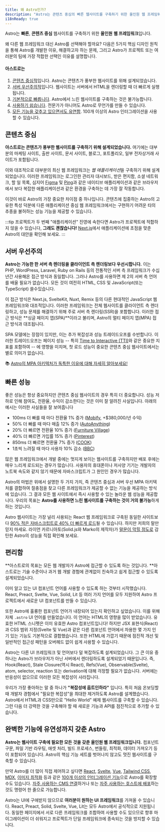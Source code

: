 ```yaml
---
title: 왜 Astro인가?
description: "Astro는 콘텐츠 중심의 빠른 웹사이트를 구축하기 위한 올인원 웹 프레임워크입니다. 자세히 알아보기."
i18nReady: true
---
```

Astro는 **빠른**, **콘텐츠 중심** 웹사이트를 구축하기 위한 **올인원** **웹 프레임워크**입니다.

왜 다른 웹 프레임워크 대신 Astro를 선택해야 할까요? 다음은 5가지 핵심 디자인 원칙을 통해 Astro를 개발한 이유, 해결하고자 하는 문제, 그리고 Astro가 프로젝트 또는 여러분의 팀에 가장 적합한 선택인 이유를 설명합니다.

#### 아스트로는

1. [콘텐츠 중심적](#콘텐츠-중심)입니다. Astro는 콘텐츠가 풍부한 웹사이트를 위해 설계되었습니다.
2. [서버 우선주의적](#서버-우선주의)입니다. 웹사이트는 서버에서 HTML을 렌더링할 때 더 빠르게 실행됩니다.
3. [기본적으로 빠릅니다](#빠른-성능). Astro에서 느린 웹사이트를 구축하는 것은 불가능합니다.
4. [사용하기 쉽습니다](#편리함). 전문가가 아니어도 Astro로 무언가를 만들 수 있습니다.
5. [모든 기능을 갖추고 있으면서도 유연함](#완벽한-기능에-유연성까지-갖춘-astro). 100개 이상의 Astro 인터그레이션을 사용할 수 있습니다.

## 콘텐츠 중심

**아스트로는 콘텐츠가 풍부한 웹사이트를 구축하기 위해 설계되었습니다.** 여기에는 대부분의 마케팅 사이트, 출판 사이트, 문서 사이트, 블로그, 포트폴리오, 일부 전자상거래 사이트가 포함됩니다.

이와 대조적으로 대부분의 최신 웹 프레임워크는 *웹 애플리케이션*을 구축하기 위해 설계되었습니다. 이러한 프레임워크는 로그인한 관리자 대시보드, 받은 편지함, 소셜 네트워크, 할 일 목록, 심지어 [Figma](https://figma.com/) 및 [Ping](https://ping.gg/)과 같은 네이티브 애플리케이션과 같은 브라우저에서 보다 복잡한 애플리케이션과 같은 환경을 구축하는 데 가장 잘 작동합니다.

이것이 바로 Astro의 가장 중요한 차이점 중 하나입니다. 콘텐츠에 집중하는 Astro의 고유한 특성 덕분에 다른 애플리케이션 중심 웹 프레임워크에서는 구현하기 어려운 타의 추종을 불허하는 성능 기능을 제공할 수 있습니다.

:::tip
프로젝트가 두 번째 "애플리케이션" 진영에 속한다면 Astro가 프로젝트에 적합하지 않을 수 있습니다, **그래도 괜찮습니다!** [Next.js](https://nextjs.org/)에서 애플리케이션에 초점을 맞춘 Astro의 대안을 확인해 보세요.
:::


## 서버 우선주의

**Astro는 가능한 한 서버 측 렌더링을 클라이언트 측 렌더링보다 우선시합니다.** 이는 PHP, WordPress, Laravel, Ruby on Rails 등의 전통적인 서버 측 프레임워크가 수십 년간 사용해온 접근 방식과 동일합니다. 그러나 Astro를 사용하면 제 2의 서버 측 언어를 배울 필요가 없습니다. 모든 것이 여전히 HTML, CSS 및 JavaScript(또는 TypeScript) 쓸수있습니다.

이 접근 방식은 Next.js, SvelteKit, Nuxt, Remix 등의 다른 현대적인 JavaScript 웹 프레임워크와 대조적입니다. 이러한 프레임워크는 전체 웹사이트를 클라이언트 측 렌더링하고, 성능 문제를 해결하기 위해 주로 서버 측 렌더링(SSR)을 포함합니다. 이러한 접근 방식은 **싱글 페이지 앱(SPA)**이라고 불리며, Astro의 멀티 페이지 앱(MPA) 접근 방식과 대조됩니다.

SPA 모델에는 장점이 있지만, 이는 추가 복잡성과 성능 트레이드오프를 수반합니다. 이러한 트레이드오프는 페이지 성능 -- 특히 [Time to Interactive (TTI)](https://web.dev/interactive/)와 같은 중요한 지표를 포함하여 -- 에 영향을 미치며, 첫 로드 성능이 중요한 콘텐츠 중심 웹사이트에서는 별로 의미가 없습니다.

📚 [Astro의 MPA 아키텍처가 독특한 이유에 대해 자세히 알아보세요!](/ko/concepts/mpa-vs-spa/)


## 빠른 성능

좋은 성능은 항상 중요하지만 콘텐츠 중심 웹사이트의 경우 특히 더 중요합니다.
성능 저하로 인해 참여도, 전환율, 수익이 감소한다는 것은 이미 잘 알려진 사실입니다. 아래의 예시는 이러한 사실들을 잘 보여줍니다

- 100ms 더 빠를 때 마다 전환율 1% 증가 ([Mobify](https://web.dev/why-speed-matters/), +$380,000/년 수익)
- 50% 더 빠를 때 마다 매출 12% 증가 ([AutoAnything](https://www.digitalcommerce360.com/2010/08/19/web-accelerator-revs-conversion-and-sales-autoanything/))
- 20% 더 빠르면 전환율 10% 증가 ([Furniture Village](https://www.thinkwithgoogle.com/intl/en-gb/marketing-strategies/app-and-mobile/furniture-village-and-greenlight-slash-page-load-times-boosting-user-experience/))
- 40% 더 빠르면 가입률 15% 증가 ([Pinterest](https://medium.com/pinterest-engineering/driving-user-growth-with-performance-improvements-cfc50dafadd7))
- 850ms 더 빠르면 전환율 7% 증가 ([COOK](https://web.dev/why-speed-matters/))
- 1초씩 느려질 때 마다 사용자 10% 감소 ([BBC](https://www.creativebloq.com/features/how-the-bbc-builds-websites-that-scale))

많은 웹 프레임워크에서 개발 중에는 멋지게 보이는 웹사이트를 구축하지만 배포 후에는 매우 느리게 로드되는 경우가 많습니다. 사용자의 휴대폰이나 저사양 기기는 개발자의 노트북 속도와 같지 않기 때문에 자바스크립트가 그 원인인 경우가 많습니다.

Astro의 마법은 위에서 설명한 두 가지 가치, 즉 콘텐츠 중심과 서버 우선 MPA 아키텍처를 결합하여 절충점을 찾고 다른 프레임워크가 제공할 수 없는 기능을 제공하는 방식에 있습니다. 그 결과 모든 웹 사이트에서 즉시 사용할 수 있는 놀라운 웹 성능을 제공합니다. 우리의 목표는 **Astro를 사용하면 느린 웹사이트를 구축하는 것이 거의 불가능**하게 하는 것입니다.

Astro 웹사이트는 가장 널리 사용되는 React 웹 프레임워크로 구축된 동일한 사이트보다 [90% 적은 자바스크립트로 40% 더 빠르게 로드](https://twitter.com/t3dotgg/status/1437195415439360003)될 수 있습니다. 하지만 저희의 말만 믿지 마세요. 라이언 카르니아토(Solid.js와 Marko의 제작자)가 [말문이 막힐 정도로](https://youtu.be/2ZEMb_H-LYE?t=8163) 감탄한 Astro의 성능을 직접 확인해 보세요.


## 편리함

**아스트로의 목표는 모든 웹 개발자가 Astro에 접근할 수 있도록 하는 것입니다. **아스트로는 기술 수준이나 과거 웹 개발 경험에 관계없이 친숙하고 쉽게 접근할 수 있도록 설계되었습니다.

이미 알고 있는 UI 컴포넌트 언어를 사용할 수 있도록 하는 것부터 시작했습니다. React, Preact, Svelte, Vue, Solid, Lit 등 여러 가지 언어를 모두 지원하여 Astro 프로젝트에서 새로운 UI 컴포넌트를 만들 수 있습니다.

또한 Astro에 훌륭한 컴포넌트 언어가 내장되어 있는지 확인하고 싶었습니다. 이를 위해 자체 `.astro` UI 언어를 만들었습니다. 이 언어는 HTML의 영향을 많이 받았습니다. 유효한 HTML 스니펫은 이미 유효한 Astro 컴포넌트입니다! 하지만 JSX 표현식(React)과 CSS 범위 지정(Svelte 및 Vue)과 같은 다른 컴포넌트 언어에서 차용한 몇 가지 인기 있는 기능도 기본적으로 결합했습니다. 또한 HTML에 가깝기 때문에 점진적 개선 및 일반적인 접근성 패턴을 오버헤드 없이 쉽게 사용할 수 있습니다.

Astro는 다른 UI 프레임워크 및 언어보다 덜 복잡하도록 설계되었습니다. 그 큰 이유 중 하나는 Astro가 브라우저가 아닌 서버에서 렌더링하도록 설계되었기 때문입니다. 즉, Hook(React), Stale Closure(역시 React), Refs(Vue), Observable(Svelte), atom, selector, reaction 또는 derivation에 대해 걱정할 필요가 없습니다. 서버에는 반응성이 없으므로 이러한 모든 복잡성이 사라집니다.

우리가 가장 좋아하는 말 중 하나가 **"복잡성에 옵트인하라"** 입니다. 특히 처음 온보딩할 때 개발자 경험에서 "필요한 복잡성"을 최대한 제거하도록 Astro를 설계했습니다. Astro에서 HTML과 CSS만으로 "Hello World" 예제 웹사이트를 구축할 수 있습니다. 그런 다음 더 강력한 것을 구축해야 할 때 새로운 기능과 API를 점진적으로 추가할 수 있습니다.

## 완벽한 기능에 유연성까지 갖춘 Astro

**Astro는 웹사이트 구축에 필요한 모든 것을 갖춘 올인원 웹 프레임워크입니다.** 컴포넌트 구문, 파일 기반 라우팅, 애셋 처리, 빌드 프로세스, 번들링, 최적화, 데이터 가져오기 등이 포함되어 있습니다. Astro의 핵심 기능 세트를 벗어나지 않고도 멋진 웹사이트를 구축할 수 있습니다.

만약 Astro를 더 많이 직접 제어하고 싶다면 [React](https://www.npmjs.com/package/@astrojs/react), [Svelte](https://www.npmjs.com/package/@astrojs/svelte), [Vue](https://www.npmjs.com/package/@astrojs/vue), [Tailwind CSS](https://www.npmjs.com/package/@astrojs/tailwind), [MDX](https://www.npmjs.com/package/@astrojs/mdx), [이미지 최적화](https://www.npmjs.com/package/@astrojs/image) 등과 같은 [100개 이상의 인터그레이션 기능](https://astro.build/integrations/)으로 Astro를 확장할 수도 있습니다. [자주 사용하는 CMS 연결](https://astro.build/integrations/)하거나 또는 [자주 사용하는 호스트에 배포](/ko/guides/deploy/)하는 것도 명령어 한 줄으로 가능합니다.

Astro는 UI에 구애받지 않으므로 **여러분이 원하는 UI 프레임워크**를 가져올 수 있습니다. React, Preact, Solid, Svelte, Vue, Lit는 모두 Astro에서 공식적으로 지원됩니다. 동일한 페이지에서 서로 다른 프레임워크를 조합하여 사용할 수도 있으므로 향후 마이그레이션이 더 쉬워지고 프로젝트가 단일 프레임워크에 종속되는 것을 방지할 수 있습니다.